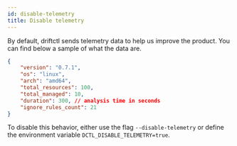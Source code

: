 ```yaml
---
id: disable-telemetry
title: Disable telemetry
---
```


By default, driftctl sends telemetry data to help us improve the product.
You can find below a sample of what the data are.

```json
{
    "version": "0.7.1",
    "os": "linux",
    "arch": "amd64",
    "total_resources": 100,
    "total_managed": 10,
    "duration": 300, // analysis time in seconds
    "ignore_rules_count": 21
}
```

To disable this behavior, either use the flag `--disable-telemetry` or define the environment variable `DCTL_DISABLE_TELEMETRY=true`.
